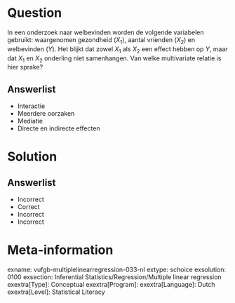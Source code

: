 Question
========
  
In een onderzoek naar welbevinden worden de volgende variabelen gebruikt: waargenomen gezondheid ($X_{1}$), aantal vrienden ($X_{2}$) en welbevinden ($Y$). Het blijkt dat zowel $X_{1}$ als $X_{2}$ een effect hebben op $Y$, maar dat $X_{1}$ en $X_{2}$ onderling niet samenhangen. Van welke multivariate relatie is hier sprake?
  
Answerlist
----------
* Interactie
* Meerdere oorzaken
* Mediatie
* Directe en indirecte effecten

Solution
========

Answerlist
----------
* Incorrect
* Correct
* Incorrect
* Incorrect

Meta-information
================
exname: vufgb-multiplelinearregression-033-nl
extype: schoice
exsolution: 0100
exsection: Inferential Statistics/Regression/Multiple linear regression
exextra[Type]: Conceptual
exextra[Program]: 
exextra[Language]: Dutch
exextra[Level]: Statistical Literacy